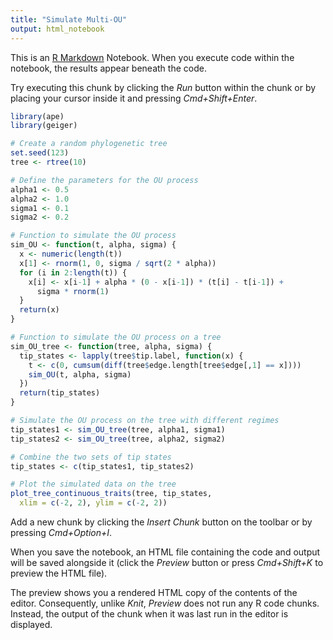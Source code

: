 ```yaml
---
title: "Simulate Multi-OU"
output: html_notebook
---
```


This is an [R Markdown](http://rmarkdown.rstudio.com) Notebook. When you execute code within the notebook, the results appear beneath the code. 

Try executing this chunk by clicking the *Run* button within the chunk or by placing your cursor inside it and pressing *Cmd+Shift+Enter*. 

```r
library(ape)
library(geiger)

# Create a random phylogenetic tree
set.seed(123)
tree <- rtree(10)

# Define the parameters for the OU process
alpha1 <- 0.5
alpha2 <- 1.0
sigma1 <- 0.1
sigma2 <- 0.2

# Function to simulate the OU process
sim_OU <- function(t, alpha, sigma) {
  x <- numeric(length(t))
  x[1] <- rnorm(1, 0, sigma / sqrt(2 * alpha))
  for (i in 2:length(t)) {
    x[i] <- x[i-1] + alpha * (0 - x[i-1]) * (t[i] - t[i-1]) + 
      sigma * rnorm(1)
  }
  return(x)
}

# Function to simulate the OU process on a tree
sim_OU_tree <- function(tree, alpha, sigma) {
  tip_states <- lapply(tree$tip.label, function(x) {
    t <- c(0, cumsum(diff(tree$edge.length[tree$edge[,1] == x])))
    sim_OU(t, alpha, sigma)
  })
  return(tip_states)
}

# Simulate the OU process on the tree with different regimes
tip_states1 <- sim_OU_tree(tree, alpha1, sigma1)
tip_states2 <- sim_OU_tree(tree, alpha2, sigma2)

# Combine the two sets of tip states
tip_states <- c(tip_states1, tip_states2)

# Plot the simulated data on the tree
plot_tree_continuous_traits(tree, tip_states, 
  xlim = c(-2, 2), ylim = c(-2, 2))

```

Add a new chunk by clicking the *Insert Chunk* button on the toolbar or by pressing *Cmd+Option+I*.

When you save the notebook, an HTML file containing the code and output will be saved alongside it (click the *Preview* button or press *Cmd+Shift+K* to preview the HTML file). 

The preview shows you a rendered HTML copy of the contents of the editor. Consequently, unlike *Knit*, *Preview* does not run any R code chunks. Instead, the output of the chunk when it was last run in the editor is displayed.

